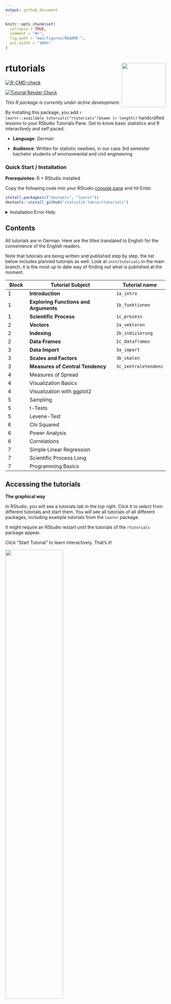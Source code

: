 ```yaml
---
output: github_document
---
```


<!-- README.md is generated from README.Rmd. Please edit that file -->

```r
knitr::opts_chunk$set(
  collapse = TRUE,
  comment = "#>",
  fig.path = "man/figures/README-",
  out.width = "100%"
)
```

# rtutorials <a href="https://github.com/statisti-lehre/rtutorials"><img src="man/figures/hex-rtutorials.png" align="right" height="138" /></a>

<!-- badges: start -->

[![R-CMD-check](https://github.com/statistik-lehre/rtutorials/actions/workflows/R-CMD-check.yaml/badge.svg)](https://github.com/statistik-lehre/rtutorials/actions/workflows/R-CMD-check.yaml)

[![Tutorial Render Check](https://github.com/statistik-lehre/rtutorials/actions/workflows/tutorial_rendertest.yaml/badge.svg)](https://github.com/statistik-lehre/rtutorials/actions/workflows/tutorial_rendertest.yaml)

<!-- badges: end -->

*This R package is currently under active development.*

By installing this package, you add `r learnr::available_tutorials("rtutorials")$name |> length()` handcrafted lessons to your RStudio Tutorials Pane.
Get to know basic statistics and R interactively and self paced.

-   **Language**: German

-   **Audience**: Written for statistic newbies, in our case 3rd semester bachelor students of environmental and civil engineering

### Quick Start / Installation

**Prerequisites**: R + RStudio installed

Copy the following code into your RStudio [console pane](https://cengel.github.io/R-intro/backgroud.html#rstudio-console-and-command-prompt) and hit Enter.

``` r
install.packages(c("devtools", "learnr"))
devtools::install_github("statistik-lehre/rtutorials")
```
<details>
<summary style="cursor:pointer;">Installation Error Help </summary>
**Error**: If R reports an error like 

```
Error in
utils::download.file(url, path, method = method, quiet = quiet, :
Herunterladen von
‘<https://api.github.com/repos/statistik-lehre/rtutorials/tarball/HEAD>’
fehlgeschlagen
```

this could be due to the large size of the package in relation
to your download speed. `install_github()` has a default timeout of 60
seconds. Set a longer timeout with the command below and retry the installation.

``` r
options(timeout = 9999999)
devtools::install_github("statistik-lehre/rtutorials")
```

**Error**: Another error, although more uncommon looks like this:

```
Timeout was reached: [api.github.com] Resolving timed out after 10000 milliseconds
```
Solution: Try to connect to the internet. If you are connected, wait a few minutes and try again. Likely,
this error occurs because you hit the download rate limit of the GitHub API, e.g. installed too 
many large packages from GitHub in a short period of time. 
</details>

## Contents

All tutorials are in German. Here are the titles translated to English for the convenience of the English readers.

Note that tutorials are being written and published step by step, the list below includes planned tutorials as well. Look at `inst/tutorials` in the main branch, it is the most up to date way of finding out what is published at the moment. 

| Block   | Tutorial Subject                      | Tutorial name |
|---------|---------------------------------------|--------------|
| 1       | **Introduction**                      | `1a_intro`|
| 1       | **Exploring Functions and Arguments** | `1b_funktionen`|
| 1       | **Scientific Process**                | `1c_prozess` |
| 2       | **Vectors**                           | `2a_vektoren` |
| 2       | **Indexing**                          | `2b_indizierung` |
| 2       | **Data Frames**                           | `2c_dataframes` |
| 3       | **Data Import**                           | `3a_import` |
| 3       | **Scales and Factors**                                | `3b_skalen` |
| 3       | **Measures of Central Tendency**          | `3c_zentraletendenz` |
| 4       | Measures of Spread                |     |
| 4       | Visualization Basics                    |   |
| 4       | Visualization with ggplot2            |     |
| 5       | Sampling                          |        |
| 5       | t-Tests                               |  |
| 5       | Levene-Test                           |  |
| 6       | Chi Squared                           |  |
| 6       | Power Analysis                        |  |
| 6       | Correlations                          |  |
| 7       | Simple Linear Regression          |      |
| 7       | Scientific Process Long                | |
| 7       | Programming Basics                |      |

## Accessing the tutorials

**The graphical way**

In RStudio, you will see a tutorials tab in the top right. Click it to select from different tutorials and start them. You will see all tutorials of all different packages, including example tutorials from the `learnr` package.

It might require an RStudio restart until the tutorials of the `rtutorials` package appear.

Click "Start Tutorial" to learn interactively. That's it!

![](man/figures/tutorials-pane.png){width="60%"}

Below is some code which achieves the same thing without a navigating a click- and scrollable menu surface.

**The command way**

To list all available tutorials from `rtutorials`:

```r
learnr::available_tutorials(package = "rtutorials")
```

And to run the individual tutorials, run:

```r         
learnr::run_tutorial("name", package = "rtutorials")
```

For example:

```r
learnr::run_tutorial("1a_intro", package = "rtutorials")
```
## Contributing

Feedback and contributions are welcome! 

If you spot a typo, some incorrect content or see just a better way to do it, you are welcome to collaborate. Either report it as an issue or even better, fix it yourself!

Fork the repo, contribute and please submit your changes with a pull request.

The tutorial source code is found at `inst/tutorials/…/….Rmd`.

A **template tutorial** for the stylings we use is found at `inst/tutorials/template`, but not included in the built package.

For more in depth guidelines on `learnr` tutorials, check out the [`learnr`](https://rstudio.github.io/learnr/) documentation.

Also, we try to maintain a set of `good first issues` that helps you get started with contributing to this project. 

## License

We would be happy to hear from you if you want to modify or redistribute the contents of this course.

This software comes to you with an OpenSource license, because we are fond believers in the strength of commons.

However, the use is restricted to noncommercial purposes and only applies to the contents of this repository. Other course materials that you may get as one of our students are subject to copyright.


## Authorship

The tutorials are written by Lukas Bruelheide, Gesa Graf and Marie Klosterkamp, who is also leading the project. 

## Funding

Kassel University, HessenHub, 2022 - 2024
